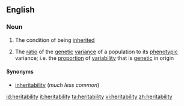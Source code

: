 ==English==

===Noun===
{{wikipedia}}
{{en-noun|heritabilities|-}}

# {{uncountable}} The condition of being [[inherited]]
# {{context|countable|genetics}} The [[ratio]] of the [[genetic]] [[variance]] of a population to its [[phenotypic]] variance; i.e. the [[proportion]] of [[variability]] that is [[genetic]] in origin

====Synonyms====
* [[inheritability]] (''much less common'')

[[id:heritability]]
[[it:heritability]]
[[ta:heritability]]
[[vi:heritability]]
[[zh:heritability]]